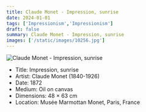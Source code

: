 ```yaml
---
title: Claude Monet - Impression, sunrise
date: 2024-01-01
tags: ['Impressionism','Impressionism']
draft: false
summary: Claude Monet - Impression, sunrise
images: ['/static/images/10256.jpg']
---
```


![Claude Monet - Impression, sunrise](/static/images/10256.jpg)

* Title: Impression, sunrise
* Artist: Claude Monet (1840-1926)
* Date: 1872
* Medium: Oil on canvas
* Dimensions: 48 × 63 cm
* Location: Musée Marmottan Monet, Paris, France


